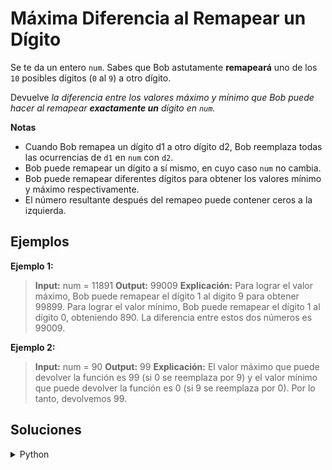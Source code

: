 # Máxima Diferencia al Remapear un Dígito

Se te da un entero `num`. Sabes que Bob astutamente **remapeará** uno de los `10` posibles dígitos (`0` al `9`) a otro dígito.

Devuelve *la diferencia entre los valores máximo y mínimo que Bob puede hacer al remapear **exactamente un** dígito en `num`.*

**Notas**

- Cuando Bob remapea un dígito d1 a otro dígito d2, Bob reemplaza todas las ocurrencias de `d1` en `num` con `d2`.
- Bob puede remapear un dígito a sí mismo, en cuyo caso `num` no cambia.
- Bob puede remapear diferentes dígitos para obtener los valores mínimo y máximo respectivamente.
- El número resultante después del remapeo puede contener ceros a la izquierda.

## Ejemplos

**Ejemplo 1:**
> **Input:** num = 11891
> **Output:** 99009
> **Explicación:**
> Para lograr el valor máximo, Bob puede remapear el dígito 1 al dígito 9 para obtener 99899.
> Para lograr el valor mínimo, Bob puede remapear el dígito 1 al dígito 0, obteniendo 890.
> La diferencia entre estos dos números es 99009.


**Ejemplo 2:**
> **Input:** num = 90
> **Output:** 99
> **Explicación:**
> El valor máximo que puede devolver la función es 99 (si 0 se reemplaza por 9) y el valor mínimo que puede devolver la función es 0 (si 9 se reemplaza por 0).
> Por lo tanto, devolvemos 99.

## Soluciones

<details>
    <summary>Python</summary>
```python
class Solution:
    def minMaxDifference(self, num: int) -> int:
        s = str(num)
        
        max_num = num
        for digit in s:
            if digit != '9':
                max_num = int(s.replace(digit, '9'))
                break
        
        min_num = int(s.replace(s[0], '0'))
        
        return max_num - min_num
```
</details>
